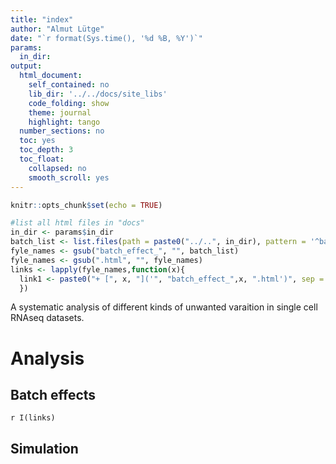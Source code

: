 ```yaml
---
title: "index"
author: "Almut Lütge"
date: "`r format(Sys.time(), '%d %B, %Y')`"
params:
  in_dir:
output: 
  html_document:  
    self_contained: no
    lib_dir: '../../docs/site_libs'
    code_folding: show
    theme: journal
    highlight: tango
  number_sections: no
  toc: yes
  toc_depth: 3
  toc_float:
    collapsed: no
    smooth_scroll: yes
---
```


```r
knitr::opts_chunk$set(echo = TRUE)
```

```r
#list all html files in "docs"
in_dir <- params$in_dir
batch_list <- list.files(path = paste0("../..", in_dir), pattern = '^batch_effect.*.html')
fyle_names <- gsub("batch_effect_", "", batch_list)
fyle_names <- gsub(".html", "", fyle_names)
links <- lapply(fyle_names,function(x){ 
  link1 <- paste0("+ [", x, "]('", "batch_effect_",x, ".html')", sep = "")
  })
```


A systematic analysis of different kinds of unwanted varaition in single cell RNAseq datasets.

# Analysis

## Batch effects

`r I(links)`

## Simulation

